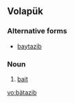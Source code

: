 ==Volapük==

===Alternative forms===
* [[baytazib]]

===Noun===
{{infl|vo|noun}}

# [[bait]]

[[vo:bätazib]]